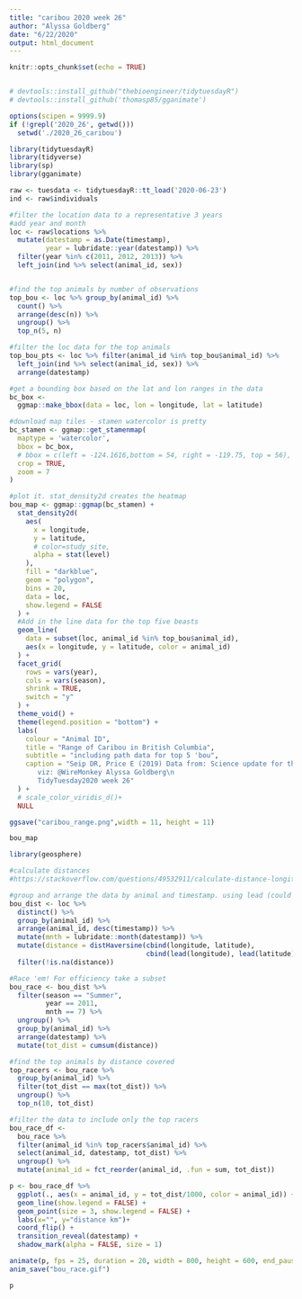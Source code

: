 ```yaml
---
title: "caribou 2020 week 26"
author: "Alyssa Goldberg"
date: "6/22/2020"
output: html_document
---
```


```r
knitr::opts_chunk$set(echo = TRUE)


# devtools::install_github("thebioengineer/tidytuesdayR")
# devtools::install_github('thomasp85/gganimate')

options(scipen = 9999.9)
if (!grepl('2020_26', getwd()))
  setwd('./2020_26_caribou')


```
```r
library(tidytuesdayR)
library(tidyverse)
library(sp)
library(gganimate)
```

```r
raw <- tuesdata <- tidytuesdayR::tt_load('2020-06-23')
ind <- raw$individuals

#filter the location data to a representative 3 years
#add year and month
loc <- raw$locations %>%
  mutate(datestamp = as.Date(timestamp),
         year = lubridate::year(datestamp)) %>%
  filter(year %in% c(2011, 2012, 2013)) %>%
  left_join(ind %>% select(animal_id, sex))


#find the top animals by number of observations
top_bou <- loc %>% group_by(animal_id) %>%
  count() %>%
  arrange(desc(n)) %>%
  ungroup() %>%
  top_n(5, n)

#filter the loc data for the top animals
top_bou_pts <- loc %>% filter(animal_id %in% top_bou$animal_id) %>%
  left_join(ind %>% select(animal_id, sex)) %>%
  arrange(datestamp)

#get a bounding box based on the lat and lon ranges in the data
bc_box <-
  ggmap::make_bbox(data = loc, lon = longitude, lat = latitude)

#download map tiles - stamen watercolor is pretty
bc_stamen <- ggmap::get_stamenmap(
  maptype = 'watercolor',
  bbox = bc_box,
  # bbox = c(left = -124.1616,bottom = 54, right = -119.75, top = 56),
  crop = TRUE,
  zoom = 7
)

#plot it. stat_density2d creates the heatmap
bou_map <- ggmap::ggmap(bc_stamen) +
  stat_density2d(
    aes(
      x = longitude,
      y = latitude,
      # color=study_site,
      alpha = stat(level)
    ),
    fill = "darkblue",
    geom = "polygon",
    bins = 20,
    data = loc,
    show.legend = FALSE
  ) +
  #Add in the line data for the top five beasts
  geom_line(
    data = subset(loc, animal_id %in% top_bou$animal_id),
    aes(x = longitude, y = latitude, color = animal_id)
  ) +
  facet_grid(
    rows = vars(year),
    cols = vars(season),
    shrink = TRUE,
    switch = "y"
  ) +
  theme_void() +
  theme(legend.position = "bottom") +
  labs(
    colour = "Animal ID",
    title = "Range of Caribou in British Columbia",
    subtitle = "including path data for top 5 'bou",
    caption = "Seip DR, Price E (2019) Data from: Science update for the South Peace Northern Caribou\n(Rangifer tarandus caribou pop. 15) in British Columbia.\nMovebank Data Repository. https://doi.org/10.5441/001/1.p5bn656k\n
       viz: @WireMonkey Alyssa Goldberg\n
       TidyTuesday2020 week 26"
  ) +
  # scale_color_viridis_d()+
  NULL

ggsave("caribou_range.png",width = 11, height = 11)

```
```r
bou_map
```

```r
library(geosphere)

#calculate distances
#https://stackoverflow.com/questions/49532911/calculate-distance-longitude-latitude-of-multiple-in-dataframe-r

#group and arrange the data by animal and timestamp. using lead (could also use lag) find the distance between the points with geosphere::distHaversine(), remove any null distances (indicates the start of a new animal id)
bou_dist <- loc %>%
  distinct() %>%
  group_by(animal_id) %>%
  arrange(animal_id, desc(timestamp)) %>%
  mutate(mnth = lubridate::month(datestamp)) %>%
  mutate(distance = distHaversine(cbind(longitude, latitude),
                                  cbind(lead(longitude), lead(latitude)))) %>%
  filter(!is.na(distance))

```

```r

#Race 'em! For efficiency take a subset
bou_race <- bou_dist %>%
  filter(season == "Summer",
         year == 2011,
         mnth == 7) %>%
  ungroup() %>%
  group_by(animal_id) %>%
  arrange(datestamp) %>%
  mutate(tot_dist = cumsum(distance))

#find the top animals by distance covered
top_racers <- bou_race %>%
  group_by(animal_id) %>%
  filter(tot_dist == max(tot_dist)) %>%
  ungroup() %>%
  top_n(10, tot_dist)

#filter the data to include only the top racers
bou_race_df <-
  bou_race %>%
  filter(animal_id %in% top_racers$animal_id) %>%
  select(animal_id, datestamp, tot_dist) %>%
  ungroup() %>%
  mutate(animal_id = fct_reorder(animal_id, .fun = sum, tot_dist))

p <- bou_race_df %>%
  ggplot(., aes(x = animal_id, y = tot_dist/1000, color = animal_id)) +
  geom_line(show.legend = FALSE) +
  geom_point(size = 3, show.legend = FALSE) +
  labs(x="", y="distance km")+
  coord_flip() +
  transition_reveal(datestamp) +
  shadow_mark(alpha = FALSE, size = 1)

animate(p, fps = 25, duration = 20, width = 800, height = 600, end_pause = 100)
anim_save("bou_race.gif")

```

```r
p
```

